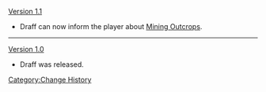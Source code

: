 [[Version 1.1]]
*Draff can now inform the player about [[Mining Outcrops]].
----
[[Version 1.0]]
*Draff was released.
<noinclude>[[Category:Change History]]</noinclude>